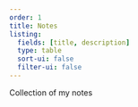 ```yaml
---
order: 1
title: Notes
listing:
  fields: [title, description]
  type: table
  sort-ui: false
  filter-ui: false
---
```


Collection of my notes
